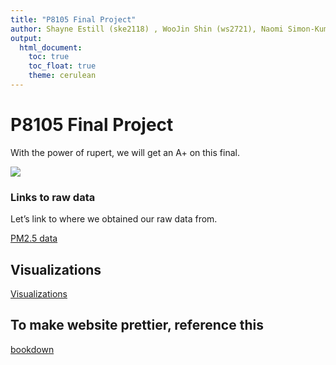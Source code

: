 ```yaml
---
title: "P8105 Final Project"
author: Shayne Estill (ske2118) , WooJin Shin (ws2721), Naomi Simon-Kumar (ns3782), Serena Ting (sjt2164)
output: 
  html_document:
    toc: true
    toc_float: true
    theme: cerulean
---
```


# P8105 Final Project 

With the power of rupert, we will get an A+ on this final. 

![](images/rupert.png)







### Links to raw data

Let's link to where we obtained our raw data from.

[PM2.5 data](https://www.kaggle.com/datasets/sahityasetu/new-york-city-air-quality?resource=download. )

## Visualizations 

[Visualizations](Visualizations.html)

## To make website prettier, reference this 

[bookdown](https://bookdown.org/yihui/rmarkdown/rmarkdown-site.html)
